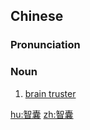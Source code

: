 ==Chinese==
{{zh-forms}}

===Pronunciation===
{{zh-pron
|m=zhìnáng
|c=zi3 nong4
|mn=qz,tw,xm,zz:tì-lông
|cat=n
}}

===Noun===
{{zh-noun}}

# [[brain trust]]er

[[hu:智囊]]
[[zh:智囊]]